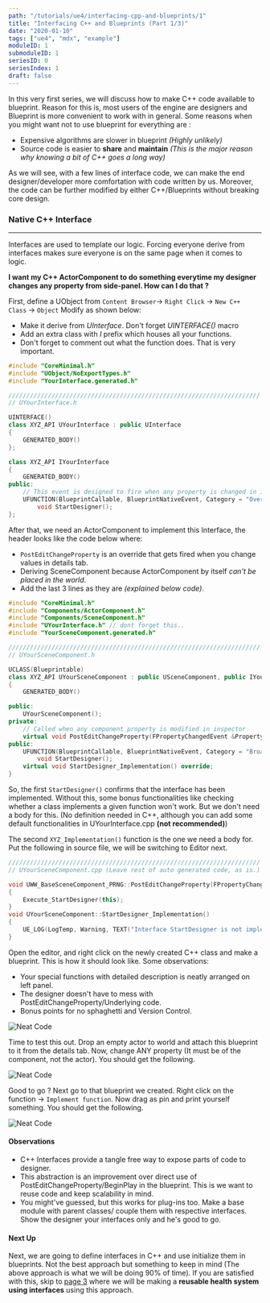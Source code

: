 ```yaml
---
path: "/tutorials/ue4/interfacing-cpp-and-blueprints/1"
title: "Interfacing C++ and Blueprints (Part 1/3)"
date: "2020-01-10"
tags: ["ue4", "mdx", "example"]
moduleID: 1
submoduleID: 1
seriesID: 0
seriesIndex: 1
draft: false
---
```



In this very first series, we will discuss how to make C++ code available to blueprint. Reason for this is, most users of the engine are designers and Blueprint is more convenient to work with in general.
Some reasons when you might want not to use blueprint for everything are :
- Expensive algorithms are slower in blueprint *(Highly unlikely)*
- Source code is easier to **share** and **maintain** *(This is the major reason why knowing a bit of C++ goes a long way)*

As we will see, with a few lines of interface code, we can make the end designer/developer more comfortation with code written by us.
Moreover, the code can be further modified by either C++/Blueprints without breaking core design.

### Native C++ Interface
---

Interfaces are used to template our logic. Forcing everyone derive from interfaces makes sure everyone is on the same page when it comes to logic.

**I want my C++ ActorComponent to do something everytime my designer changes any property from side-panel. How can I do that ?**

First, define a UObject from `Content Browser`-> `Right Click` -> `New C++ Class` -> `Object`
Modify as shown below:
- Make it derive from *UInterface*. Don't forget *UINTERFACE()* macro
- Add an extra class with *I* prefix which houses all your functions.
- Don't forget to comment out what the function does. That is very important.

<Alert
	head="What does BlueprintNativeEvent do ?"
	body="BlueprintNativeEvent makes the function able to be overridden in C++ OR BP."/>

```cpp
#include "CoreMinimal.h"
#include "UObject/NoExportTypes.h"
#include "YourInterface.generated.h"

//////////////////////////////////////////////////////////////////////
// UYourInterface.h

UINTERFACE()
class XYZ_API UYourInterface : public UInterface
{
	GENERATED_BODY()
};

class XYZ_API IYourInterface
{
	GENERATED_BODY()
public:
	// This event is designed to fire when any property is changed in inspector panel
	UFUNCTION(BlueprintCallable, BlueprintNativeEvent, Category = "Overrides")
	    void StartDesigner();
};
```

After that, we need an ActorComponent to implement this Interface, the header looks like the code below where:
- `PostEditChangeProperty` is an override that gets fired when you change values in details tab.
- Deriving SceneComponent because ActorComponent by itself *can't be placed in the world*.
- Add the last 3 lines as they are *(explained below code)*.

```cpp
#include "CoreMinimal.h"
#include "Components/ActorComponent.h"
#include "Components/SceneComponent.h"
#include "UYourInterface.h" // dont forget this..
#include "YourSceneComponent.generated.h"

//////////////////////////////////////////////////////////////////////
// UYourSceneComponent.h

UCLASS(Blueprintable)
class XYZ_API UYourSceneComponent : public USceneComponent, public IYourInterface
{
	GENERATED_BODY()

public:
	UYourSceneComponent();
private:
	// Called when any component property is modified in inspector
	virtual void PostEditChangeProperty(FPropertyChangedEvent &PropertyChangedEvent) override;
public:
	UFUNCTION(BlueprintCallable, BlueprintNativeEvent, Category = "Broadcast")
	    void StartDesigner(); 
	virtual void StartDesigner_Implementation() override; 
}
```

So, the first `StartDesigner()` confirms that the interface has been implemented. Without this, 
some bonus functionalities like checking whether a class implements a given function won't work.
But we don't need a body for this. (No definition needed in C++, 
although you can add some default functionalities in UYourInterface.cpp **(not recommended)**)

The second `XYZ_Implementation()` function is the one we need a body for.
Put the following in source file, we will be switching to Editor next. 

```cpp
//////////////////////////////////////////////////////////////////////
// UYourSceneComponent.cpp (Leave rest of auto generated code, as is.)

void UWW_BaseSceneComponent_PRNG::PostEditChangeProperty(FPropertyChangedEvent &PropertyChangedEvent)
{
	Execute_StartDesigner(this);
}
void UYourSceneComponent::StartDesigner_Implementation()
{
	UE_LOG(LogTemp, Warning, TEXT("Interface StartDesigner is not implemented."));
}
```

Open the editor, and right click on the newly created C++ class and make a blueprint. This is how it should look like.
Some observations:
- Your special functions with detailed description is neatly arranged on left panel.
- The designer doesn't have to mess with PostEditChangeProperty/Underlying code.
- Bonus points for no sphaghetti and Version Control.

![Neat Code](../../../images/interfacing-c++-and-blueprints/TellTheGuyHesSet.png)

Time to test this out. Drop an empty actor to world and attach this blueprint to it from the details tab. Now, change ANY property (It must be of the component, not the actor).
You should get the following.

![Neat Code](../../../images/interfacing-c++-and-blueprints/ImplementedinC++.png)

Good to go ? Next go to that blueprint we created. Right click on the function -> `Implement function`. Now drag as pin and print yourself something.
You should get the following.

![Neat Code](../../../images/interfacing-c++-and-blueprints/ImplementedInBP.png)

#### Observations
- C++ Interfaces provide a tangle free way to expose parts of code to designer.
- This abstraction is an improvement over direct use of PostEditChangeProperty/BeginPlay in the blueprint. This is we want to reuse code and keep scalability in mind.
- You might've guessed, but this works for plug-ins too. Make a base module with parent classes/ couple them with respective interfaces. 
Show the designer your interfaces only and he's good to go.

#### Next Up

Next, we are going to define interfaces in C++ and use initialize them in blueprints. Not the best approach but something to keep in mind (The above approach is what we will be doing 90% of time).
If you are satisfied with this, skip to [page 3](/tutorials/ue4/interfacing-cpp-and-blueprints-3) where we will be making a **reusable health system using interfaces** using this approach.